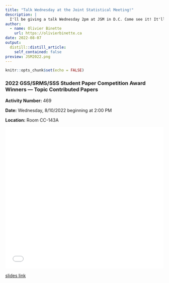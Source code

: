 ```yaml
---
title: "Talk Wednesday at the Joint Statistical Meeting!"
description: |
  I'll be giving a talk Wednesday 2pm at JSM in D.C. Come see it! It'll be an interesting session with winners of the best student paper award of the Survey Methods, Government Statistics, and Social Statistics sections.
author:
  - name: Olivier Binette
    url: https://olivierbinette.ca
date: 2022-08-07
output:
  distill::distill_article:
    self_contained: false
preview: JSM2022.png
---
```



```r
knitr::opts_chunk$set(echo = FALSE)
```

### 2022 GSS/SRMS/SSS Student Paper Competition Award Winners — Topic Contributed Papers 

**Activity Number:** 469

**Date:** Wednesday, 8/10/2022 beginning at 2:00 PM

**Location:** Room CC-143A

<embed src="JSM 2022.html" type="text/html" width="100%" height="450"/>

[slides link](JSM2022.pdf)
